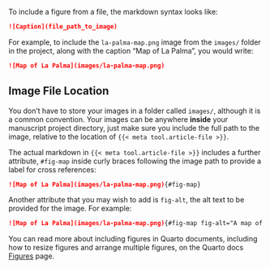 To include a figure from a file, the markdown syntax looks like:

``` markdown
![Caption](file_path_to_image)
```

For example, to include the `la-palma-map.png` image from the `images/` folder in the project, along with the caption "Map of La Palma", you would write:

``` markdown
![Map of La Palma](images/la-palma-map.png)
```

::: callout-tip
## Image File Location

You don't have to store your images in a folder called `images/`, although it is a common convention. Your images can be anywhere **inside** your manuscript project directory, just make sure you include the full path to the image, relative to the location of `{{< meta tool.article-file >}}`.
:::

The actual markdown in `{{< meta tool.article-file >}}` includes a further attribute, `#fig-map` inside curly braces following the image path to provide a label for cross references:

``` markdown
![Map of La Palma](images/la-palma-map.png){#fig-map}
```

Another attribute that you may wish to add is `fig-alt`, the alt text to be provided for the image. For example:

``` markdown
![Map of La Palma](images/la-palma-map.png){#fig-map fig-alt="A map of the Canary Islands. The second most west island, La Palma, is highlighted."}
```

You can read more about including figures in Quarto documents, including how to resize figures and arrange multiple figures, on the Quarto docs [Figures](/docs/authoring/figures.qmd) page.

